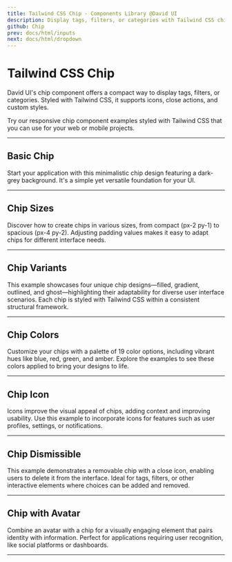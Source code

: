 ```yaml
---
title: Tailwind CSS Chip - Components Library @David UI
description: Display tags, filters, or categories with Tailwind CSS chip components. Compact, customizable designs for seamless integration in any project.
github: Chip
prev: docs/html/inputs
next: docs/html/dropdown
---
```


# Tailwind CSS Chip

David UI's chip component offers a compact way to display tags, filters, or categories. Styled with Tailwind CSS, it supports icons, close actions, and custom styles. 

Try our responsive chip component examples styled with Tailwind CSS that you can use for your web or mobile projects.

---

## Basic Chip

Start your application with this minimalistic chip design featuring a dark-grey background. It's a simple yet versatile foundation for your UI.


<PreviewWithCode relativePath="chip/chip-demo.tsx" language="html" />

---

## Chip Sizes

Discover how to create chips in various sizes, from compact (px-2 py-1) to spacious (px-4 py-2). Adjusting padding values makes it easy to adapt chips for different interface needs.

<PreviewWithCode relativePath="chip/chip-sizes.tsx" language="html" />

---

## Chip Variants

This example showcases four unique chip designs—filled, gradient, outlined, and ghost—highlighting their adaptability for diverse user interface scenarios. Each chip is styled with Tailwind CSS within a consistent structural framework.


<PreviewWithCode relativePath="chip/chip-variants.tsx" language="html" />

---

## Chip Colors

Customize your chips with a palette of 19 color options, including vibrant hues like blue, red, green, and amber. Explore the examples to see these colors applied to bring your designs to life.

<PreviewWithCode relativePath="chip/chip-colors.tsx" language="html" />

---

## Chip Icon

Icons improve the visual appeal of chips, adding context and improving usability. Use this example to incorporate icons for features such as user profiles, settings, or notifications.

<PreviewWithCode relativePath="chip/chip-icon.tsx" language="html" />

---

## Chip Dismissible


This example demonstrates a removable chip with a close icon, enabling users to delete it from the interface. Ideal for tags, filters, or other interactive elements where choices can be added and removed.

<PreviewWithCode relativePath="chip/chip-dismissible.tsx" language="html" />

---

## Chip with Avatar

Combine an avatar with a chip for a visually engaging element that pairs identity with information. Perfect for applications requiring user recognition, like social platforms or dashboards.

<PreviewWithCode relativePath="chip/chip-with-avatar.tsx" language="html" />

---